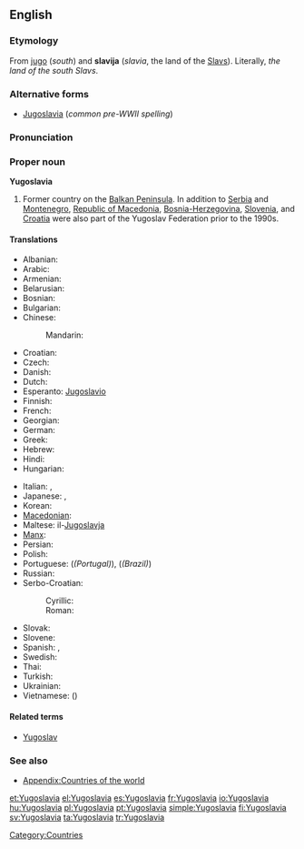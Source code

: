 ==English==
{{wikipedia}}

===Etymology===
From {{etyl|sh|en}} [[jug]]o (''south'') and '''slavija''' (''slavia'', the land of the [[Slav]]s).  Literally, ''the land of the south Slavs''.

===Alternative forms===
* [[Jugoslavia]] (''common pre-WWII spelling'')

===Pronunciation===
{{rfp}}

===Proper noun===
'''Yugoslavia'''

# Former country on the [[Balkan Peninsula]]. In addition to [[Serbia]] and [[Montenegro]], [[Macedonia|Republic of Macedonia]], [[Bosnia and Herzegovina|Bosnia-Herzegovina]], [[Slovenia]], and [[Croatia]] were also part of the Yugoslav Federation prior to the 1990s.

====Translations====
{{trans-top|Former country in the Balkans}}
* Albanian: {{t|sq|Jugosllavia|xs=Albanian}}
* Arabic: {{t|ar|يوغوسلافيا|f|tr=yughuslaafiya}}
* Armenian: {{t-|hy|Հարավսլավիա|tr=Haravslavia}}
* Belarusian: {{t|be|Югаславія|f|tr=Juhaslávija|xs=Belarusian}}
* Bosnian: {{t-|bs|Jugoslavija|f}}
* Bulgarian: {{t-|bg|Югославия|f|tr=Jugoslávija}}
* Chinese:
*: Mandarin: {{t-|cmn|南斯拉夫|tr=Nánsīlāfū|sc=Hani}}
* Croatian: {{t-|hr|Jugoslavija|f|alt=Jugòslāvija}}
* Czech: {{t|cs|Jugoslávie|f}}
* Danish: {{t-|da|Jugoslavien}}
* Dutch: {{t-|nl|Joegoslavië}}
* Esperanto: [[Jugoslavio]]
* Finnish: {{t+|fi|Jugoslavia}}
* French: {{t+|fr|Yougoslavie|f}}
* Georgian: {{t|ka|იუგოსლავია|tr=iugoslavia|sc=Geor|xs=Georgian}}
* German: {{t-|de|Jugoslavien|n}}
* Greek: {{t+|el|Γιουγκοσλαβία|f|tr=Yiougoslavía}}
* Hebrew: {{t|he|יוגוסלביה}}
* Hindi: {{t|hi|यूगोस्लाविया|tr=yūgōslāviyā|xs=Hindi}}
* Hungarian: {{t+|hu|Jugoszlávia}}
{{trans-mid}}
* Italian: {{t-|it|Jugoslavia}}, {{t-|it|Iugoslavia|f}}
* Japanese: {{t-|ja|ユーゴスラビア|tr=Yūgosurabia}}, {{t-|ja|ユーゴスラヴィア|tr=Yūgosuravia}}
* Korean: {{t+|ko|유고슬라비아|tr=Yugoseullabia|sc=Hang}}
* [[Macedonian]]: {{t+|mk|Југославија|f|tr=Jugoslávija}}
* Maltese: il-[[Jugoslavja]]
* [[Manx]]: {{t|gv|Yugoslaavey|alt=Yn Yugoslaavey}}
* Persian: {{t|fa|یوگسلاوی}}
* Polish: {{t+|pl|Jugosławia|f}}
* Portuguese: {{t+|pt|Jugoslávia|f}} (''(Portugal)''), {{t+|pt|Iugoslávia|f}} (''(Brazil)'')
* Russian: {{t+|ru|Югославия|f|tr=Jugoslávija}}
* Serbo-Croatian:
*: Cyrillic: {{tø|sh|Југославија|f|alt=Југо̀сла̄вија|sc=Cyrl|xs=Serbo-Croatian}}
*: Roman: {{tø|sh|Jugoslavija|f|alt=Jugòslāvija|xs=Serbo-Croatian}}
* Slovak: {{t|sk|Juhoslávie|f}}
* Slovene: {{t+|sl|Jugoslavija|f}}
* Spanish: {{t+|es|Yugoslavia|f}}, {{t|es|Yugoeslavia|f}}
* Swedish: {{t+|sv|Jugoslavien}}
* Thai: {{t|th|ยูโกสลาเวีย|tr=yoogòhtlaawia}}
* Turkish: {{t-|tr|Yugoslavya}}
* Ukrainian: {{t|uk|Югославія|f|tr=Juhoslávija|xs=Ukrainian}}
* Vietnamese: {{t|vi|Nam Tư|xs=Vietnamese}} ({{t|vi|南斯|sc=Hani|xs=Vietnamese}})
{{trans-bottom}}

====Related terms====
* [[Yugoslav]]

===See also===
* [[Appendix:Countries of the world]]

[[Category:Countries]]

[[et:Yugoslavia]]
[[el:Yugoslavia]]
[[es:Yugoslavia]]
[[fr:Yugoslavia]]
[[io:Yugoslavia]]
[[hu:Yugoslavia]]
[[pl:Yugoslavia]]
[[pt:Yugoslavia]]
[[simple:Yugoslavia]]
[[fi:Yugoslavia]]
[[sv:Yugoslavia]]
[[ta:Yugoslavia]]
[[tr:Yugoslavia]]